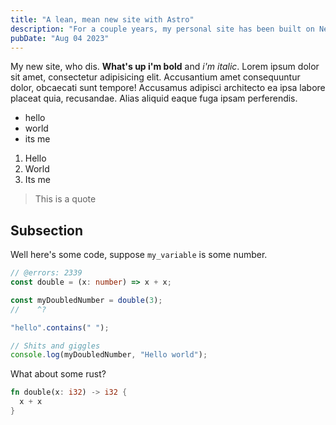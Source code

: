 ```yaml
---
title: "A lean, mean new site with Astro"
description: "For a couple years, my personal site has been built on Next.js. While in the process of adding a blog feature, I figured it was a good chance to migrate to Astro."
pubDate: "Aug 04 2023"
---
```


My new site, who dis. **What's up i'm bold** and _i'm italic_. Lorem ipsum dolor sit amet, consectetur adipisicing elit. Accusantium amet consequuntur dolor, obcaecati sunt tempore! Accusamus adipisci architecto ea ipsa labore placeat quia, recusandae. Alias aliquid eaque fuga ipsam perferendis.

- hello
- world
- its me

1. Hello
1. World
1. Its me

> This is a quote

## Subsection

Well here's some code, suppose `my_variable` is some number.

```ts twoslash
// @errors: 2339
const double = (x: number) => x + x;

const myDoubledNumber = double(3);
//    ^?

"hello".contains(" ");

// Shits and giggles
console.log(myDoubledNumber, "Hello world");
```

What about some rust?

```rust
fn double(x: i32) -> i32 {
  x + x
}
```
